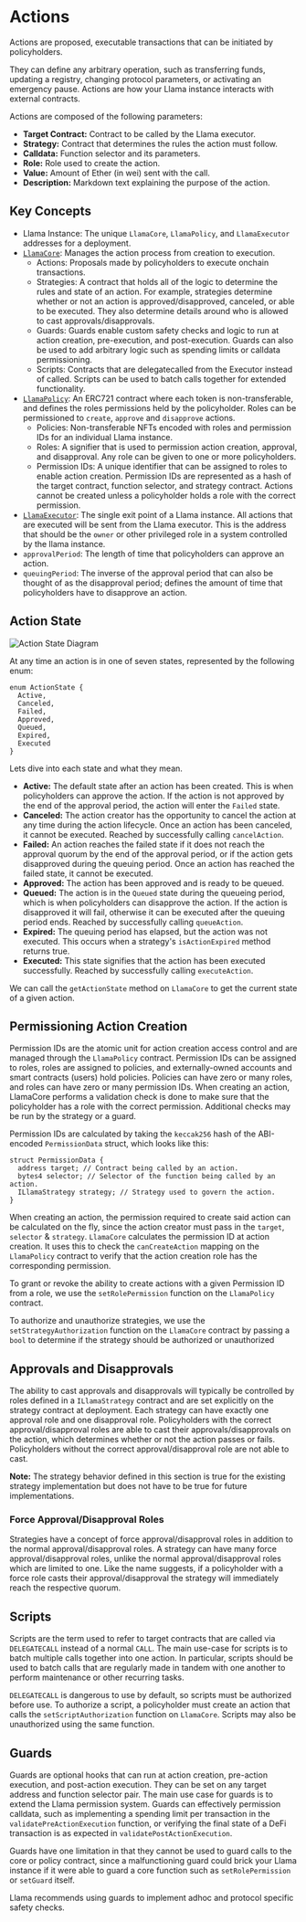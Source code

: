 # Actions

Actions are proposed, executable transactions that can be initiated by policyholders.

They can define any arbitrary operation, such as transferring funds, updating a registry, changing protocol parameters, or activating an emergency pause. Actions are how your Llama instance interacts with external contracts.

Actions are composed of the following parameters:

- **Target Contract:** Contract to be called by the Llama executor.
- **Strategy:** Contract that determines the rules the action must follow.
- **Calldata:** Function selector and its parameters.
- **Role:** Role used to create the action.
- **Value:** Amount of Ether (in wei) sent with the call.
- **Description:** Markdown text explaining the purpose of the action.

## Key Concepts

- Llama Instance: The unique `LlamaCore`, `LlamaPolicy`, and `LlamaExecutor` addresses for a deployment.
- [`LlamaCore`](https://github.com/llamaxyz/llama/blob/main/src/LlamaCore.sol): Manages the action process from creation to execution.
  - Actions: Proposals made by policyholders to execute onchain transactions.
  - Strategies: A contract that holds all of the logic to determine the rules and state of an action. For example, strategies determine whether or not an action is approved/disapproved, canceled, or able to be executed. They also determine details around who is allowed to cast approvals/disapprovals.
  - Guards: Guards enable custom safety checks and logic to run at action creation, pre-execution, and post-execution. Guards can also be used to add arbitrary logic such as spending limits or calldata permissioning.
  - Scripts: Contracts that are delegatecalled from the Executor instead of called. Scripts can be used to batch calls together for extended functionality.
- [`LlamaPolicy`](https://github.com/llamaxyz/llama/blob/main/src/LlamaPolicy.sol): An ERC721 contract where each token is non-transferable, and defines the roles permissions held by the policyholder. Roles can be permissioned to `create`, `approve` and `disapprove` actions.
  - Policies: Non-transferable NFTs encoded with roles and permission IDs for an individual Llama instance.
  - Roles: A signifier that is used to permission action creation, approval, and disapproval. Any role can be given to one or more policyholders.
  - Permission IDs: A unique identifier that can be assigned to roles to enable action creation. Permission IDs are represented as a hash of the target contract, function selector, and strategy contract. Actions cannot be created unless a policyholder holds a role with the correct permission.
- [`LlamaExecutor`](https://github.com/llamaxyz/llama/blob/main/src/LlamaExecutor.sol): The single exit point of a Llama instance. All actions that are executed will be sent from the Llama executor. This is the address that should be the `owner` or other privileged role in a system controlled by the llama instance.
- `approvalPeriod`: The length of time that policyholders can approve an action.
- `queuingPeriod`: The inverse of the approval period that can also be thought of as the disapproval period; defines the amount of time that policyholders have to disapprove an action.

## Action State

![Action State Diagram](../../diagrams/llama-action-state-machine.png)

At any time an action is in one of seven states, represented by the following enum:

```solidity
enum ActionState {
  Active,
  Canceled,
  Failed,
  Approved,
  Queued,
  Expired,
  Executed
}
```

Lets dive into each state and what they mean.

- **Active:** The default state after an action has been created. This is when policyholders can approve the action. If the action is not approved by the end of the approval period, the action will enter the `Failed` state.
- **Canceled:** The action creator has the opportunity to cancel the action at any time during the action lifecycle. Once an action has been canceled, it cannot be executed. Reached by successfully calling `cancelAction`.
- **Failed:** An action reaches the failed state if it does not reach the approval quorum by the end of the approval period, or if the action gets disapproved during the queuing period. Once an action has reached the failed state, it cannot be executed.
- **Approved:** The action has been approved and is ready to be queued.
- **Queued:** The action is in the `Queued` state during the queueing period, which is when policyholders can disapprove the action. If the action is disapproved it will fail, otherwise it can be executed after the queuing period ends. Reached by successfully calling `queueAction`.
- **Expired:** The queuing period has elapsed, but the action was not executed. This occurs when a strategy's `isActionExpired` method returns true.
- **Executed:** This state signifies that the action has been executed successfully. Reached by successfully calling `executeAction`.

We can call the `getActionState` method on `LlamaCore` to get the current state of a given action.

## Permissioning Action Creation

Permission IDs are the atomic unit for action creation access control and are managed through the `LlamaPolicy` contract.
Permission IDs can be assigned to roles, roles are assigned to policies, and externally-owned accounts and smart contracts (users) hold policies.
Policies can have zero or many roles, and roles can have zero or many permission IDs.
When creating an action, LlamaCore performs a validation check is done to make sure that the policyholder has a role with the correct permission.
Additional checks may be run by the strategy or a guard.

Permission IDs are calculated by taking the `keccak256` hash of the ABI-encoded `PermissionData` struct, which looks like this:

```solidity
struct PermissionData {
  address target; // Contract being called by an action.
  bytes4 selector; // Selector of the function being called by an action.
  ILlamaStrategy strategy; // Strategy used to govern the action.
}
```

When creating an action, the permission required to create said action can be calculated on the fly, since the action creator must pass in the `target`, `selector` & `strategy`.
`LlamaCore` calculates the permission ID at action creation.
It uses this to check the `canCreateAction` mapping on the `LlamaPolicy` contract to verify that the action creation role has the corresponding permission.

To grant or revoke the ability to create actions with a given Permission ID from a role, we use the `setRolePermission` function on the `LlamaPolicy` contract.

To authorize and unauthorize strategies, we use the `setStrategyAuthorization` function on the `LlamaCore` contract by passing a `bool` to determine if the strategy should be authorized or unauthorized

## Approvals and Disapprovals

The ability to cast approvals and disapprovals will typically be controlled by roles defined in a `ILlamaStrategy` contract and are set explicitly on the strategy contract at deployment.
Each strategy can have exactly one approval role and one disapproval role.
Policyholders with the correct approval/disapproval roles are able to cast their approvals/disapprovals on the action, which determines whether or not the action passes or fails.
Policyholders without the correct approval/disapproval role are not able to cast.

**Note:** The strategy behavior defined in this section is true for the existing strategy implementation but does not have to be true for future implementations.

### Force Approval/Disapproval Roles

Strategies have a concept of force approval/disapproval roles in addition to the normal approval/disapproval roles.
A strategy can have many force approval/disapproval roles, unlike the normal approval/disapproval roles which are limited to one.
Like the name suggests, if a policyholder with a force role casts their approval/disapproval the strategy will immediately reach the respective quorum.

## Scripts

Scripts are the term used to refer to target contracts that are called via `DELEGATECALL` instead of a normal `CALL`.
The main use-case for scripts is to batch multiple calls together into one action.
In particular, scripts should be used to batch calls that are regularly made in tandem with one another to perform maintenance or other recurring tasks.

`DELEGATECALL` is dangerous to use by default, so scripts must be authorized before use.
To authorize a script, a policyholder must create an action that calls the `setScriptAuthorization` function on `LlamaCore`.
Scripts may also be unauthorized using the same function.

## Guards

Guards are optional hooks that can run at action creation, pre-action execution, and post-action execution.
They can be set on any target address and function selector pair.
The main use case for guards is to extend the Llama permission system.
Guards can effectively permission calldata, such as implementing a spending limit per transaction in the `validatePreActionExecution` function, or verifying the final state of a DeFi transaction is as expected in `validatePostActionExecution`.

Guards have one limitation in that they cannot be used to guard calls to the core or policy contract, since a malfunctioning guard could brick your Llama instance if it were able to guard a core function such as `setRolePermission` or `setGuard` itself.

Llama recommends using guards to implement adhoc and protocol specific safety checks.
